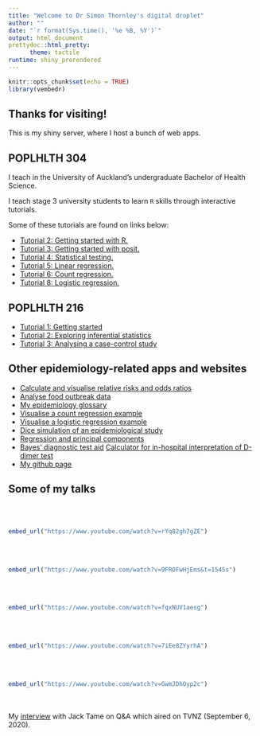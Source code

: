 ```yaml
---
title: "Welcome to Dr Simon Thornley's digital droplet"
author: ""
date: "`r format(Sys.time(), '%e %B, %Y')`"
output: html_document
prettydoc::html_pretty:
      theme: tactile
runtime: shiny_prerendered
---
```


```r
knitr::opts_chunk$set(echo = TRUE)
library(vembedr)
```

## Thanks for visiting!

This is my shiny server, where I host a bunch of web apps.

## POPLHLTH 304

I teach in the University of Auckland's undergraduate Bachelor of Health Science.

I teach stage 3 university students to learn `R` skills through interactive tutorials.

Some of these tutorials are found on links below:

-   [Tutorial 2: Getting started with R.](http://sithor.com/shiny/304_tutorials/Tut_2/){target="_blank"}
-   [Tutorial 3: Getting started with posit.](http://sithor.com/shiny/304_tutorials/Tut_3/){target="_blank"}
-   [Tutorial 4: Statistical testing.](http://sithor.com/shiny/304_tutorials/Tut_4/){target="_blank"}
-   [Tutorial 5: Linear regression.](http://sithor.com/shiny/304_tutorials/Tut_5/){target="_blank"}
-   [Tutorial 6: Count regression.](http://sithor.com/shiny/304_tutorials/Tut_6/){target="_blank"}
-   [Tutorial 8: Logistic regression.](http://sithor.com/shiny/304_tutorials/Tut_8/){target="_blank"}

## POPLHLTH 216

-   [Tutorial 1: Getting started](https://rpubs.com/sithor/tut_1){target="_blank"}
-   [Tutorial 2: Exploring inferential statistics](https://rpubs.com/sithor/tut_2){target="_blank"}
-   [Tutorial 3: Analysing a case-control study](https://rpubs.com/sithor/tut_3){target="_blank"}


## Other epidemiology-related apps and websites

-   [Calculate and visualise relative risks and odds ratios](http://sithor.com/shiny/Relative_risk_shiny/){target="_blank"}
-   [Analyse food outbreak data](http://sithor.com/shiny/Food_outbreak/){target="_blank"}
-   [My epidemiology glossary](https://rpubs.com/sithor/epidemiological_glossary){target="_blank"}
-   [Visualise a count regression example](http://sithor.com/shiny/Permethrin_ARF_regression){target="_blank"}
-   [Visualise a logistic regression example](https://sithor.shinyapps.io/Logistic_regression/){target="_blank"}
-   [Dice simulation of an epidemiological study](https://sithor.shinyapps.io/Epi_teaching/){target="_blank"}
-   [Regression and principal components](https://sithor.shinyapps.io/regress_princomp/){target="_blank"}
-   [Bayes' diagnostic test aid](https://sithor.shinyapps.io/Bayes_Diagnostic_test/){target="_blank"} [Calculator for in-hospital interpretation of D-dimer test](https://sithor.shinyapps.io/Pulmonary_embolus/){target="_blank"}
-   [My github page](https://github.com/sithor/){target="_blank"}

## Some of my talks

<br></br>

```r
embed_url("https://www.youtube.com/watch?v=rYq82gh7gZE")
```

<br></br>

```r
embed_url("https://www.youtube.com/watch?v=9FROFwHjEms&t=1545s")
```

<br></br>

```r
embed_url("https://www.youtube.com/watch?v=fqxNUV1aesg")
```

<br></br>

```r
embed_url("https://www.youtube.com/watch?v=7iEe8ZYyrhA")
```

<br></br>

```r
embed_url("https://www.youtube.com/watch?v=GwmJDhOyp2c")
```

<br></br> My [interview](https://www.1news.co.nz/2020/09/06/not-lockdowns-controversial-epidemiologist-calls-for-end-to-irrational-covid-19-elimination-strategy/){target="_blank"} with Jack Tame on Q&A which aired on TVNZ (September 6, 2020).

